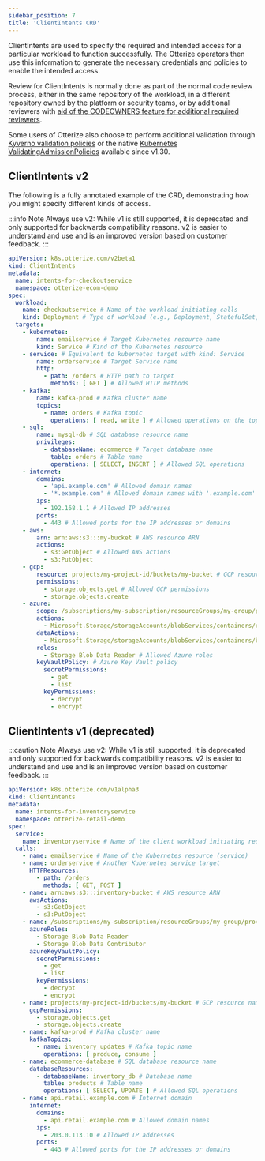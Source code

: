 ```yaml
---
sidebar_position: 7
title: 'ClientIntents CRD'
---
```


ClientIntents are used to specify the required and intended access for a particular workload to function successfully. The Otterize operators then use this information to generate the necessary credentials and policies to enable the intended access.

Review for ClientIntents is normally done as part of the normal code review process, either in the same repository of the workload, in a different repository owned by the platform or security teams, or by additional reviewers with [aid of the CODEOWNERS feature for additional required reviewers](https://docs.github.com/en/repositories/managing-your-repositorys-settings-and-features/customizing-your-repository/about-code-owners#codeowners-and-branch-protection).

Some users of Otterize also choose to perform additional validation through [Kyverno validation policies](/reference/validating-clientintents) or the native [Kubernetes ValidatingAdmissionPolicies](https://kubernetes.io/docs/reference/access-authn-authz/validating-admission-policy/) available since v1.30.

## ClientIntents v2
The following is a fully annotated example of the CRD, demonstrating how you might specify different kinds of access.

:::info Note
Always use v2: While v1 is still supported, it is deprecated and only supported for backwards compatibility reasons. v2 is easier to understand and use and is an improved version based on customer feedback.
:::

```yaml
apiVersion: k8s.otterize.com/v2beta1
kind: ClientIntents
metadata:
  name: intents-for-checkoutservice
  namespace: otterize-ecom-demo
spec:
  workload:
    name: checkoutservice # Name of the workload initiating calls
    kind: Deployment # Type of workload (e.g., Deployment, StatefulSet, etc.)
  targets:
    - kubernetes:
        name: emailservice # Target Kubernetes resource name
        kind: Service # Kind of the Kubernetes resource
    - service: # Equivalent to kubernetes target with kind: Service
        name: orderservice # Target Service name
        http:
          - path: /orders # HTTP path to target
            methods: [ GET ] # Allowed HTTP methods
    - kafka:
        name: kafka-prod # Kafka cluster name
        topics:
          - name: orders # Kafka topic
            operations: [ read, write ] # Allowed operations on the topic
    - sql:
        name: mysql-db # SQL database resource name
        privileges:
          - databaseName: ecommerce # Target database name
            table: orders # Table name
            operations: [ SELECT, INSERT ] # Allowed SQL operations
    - internet:
        domains:
          - 'api.example.com' # Allowed domain names
          - '*.example.com' # Allowed domain names with '.example.com' suffix
        ips:
          - 192.168.1.1 # Allowed IP addresses
        ports:
          - 443 # Allowed ports for the IP addresses or domains
    - aws:
        arn: arn:aws:s3:::my-bucket # AWS resource ARN
        actions:
          - s3:GetObject # Allowed AWS actions
          - s3:PutObject
    - gcp:
        resource: projects/my-project-id/buckets/my-bucket # GCP resource name
        permissions:
          - storage.objects.get # Allowed GCP permissions
          - storage.objects.create
    - azure:
        scope: /subscriptions/my-subscription/resourceGroups/my-group/providers/Microsoft.Storage/storageAccounts/myaccount # Azure resource scope
        actions:
          - Microsoft.Storage/storageAccounts/blobServices/containers/read # Allowed Azure actions
        dataActions:
          - Microsoft.Storage/storageAccounts/blobServices/containers/blobs/read # Allowed Azure data actions
        roles:
          - Storage Blob Data Reader # Allowed Azure roles
        keyVaultPolicy: # Azure Key Vault policy
          secretPermissions:
            - get
            - list
          keyPermissions:
            - decrypt
            - encrypt

```

## ClientIntents v1 (deprecated)
:::caution Note
Always use v2: While v1 is still supported, it is deprecated and only supported for backwards compatibility reasons. v2 is easier to understand and use and is an improved version based on customer feedback.
:::

```yaml
apiVersion: k8s.otterize.com/v1alpha3
kind: ClientIntents
metadata:
  name: intents-for-inventoryservice
  namespace: otterize-retail-demo
spec:
  service:
    name: inventoryservice # Name of the client workload initiating requests
  calls:
    - name: emailservice # Name of the Kubernetes resource (service)
    - name: orderservice # Another Kubernetes service target
      HTTPResources:
        - path: /orders
          methods: [ GET, POST ]
    - name: arn:aws:s3:::inventory-bucket # AWS resource ARN
      awsActions:
        - s3:GetObject
        - s3:PutObject
    - name: /subscriptions/my-subscription/resourceGroups/my-group/providers/Microsoft.Storage/storageAccounts/mystorageaccount # Azure resource scope
      azureRoles:
        - Storage Blob Data Reader
        - Storage Blob Data Contributor
      azureKeyVaultPolicy:
        secretPermissions:
          - get
          - list
        keyPermissions:
          - decrypt
          - encrypt
    - name: projects/my-project-id/buckets/my-bucket # GCP resource name
      gcpPermissions:
        - storage.objects.get
        - storage.objects.create
    - name: kafka-prod # Kafka cluster name
      kafkaTopics:
        - name: inventory_updates # Kafka topic name
          operations: [ produce, consume ]
    - name: ecommerce-database # SQL database resource name
      databaseResources:
        - databaseName: inventory_db # Database name
          table: products # Table name
          operations: [ SELECT, UPDATE ] # Allowed SQL operations
    - name: api.retail.example.com # Internet domain
      internet:
        domains:
          - api.retail.example.com # Allowed domain names
        ips:
          - 203.0.113.10 # Allowed IP addresses
        ports:
          - 443 # Allowed ports for the IP addresses or domains
```

